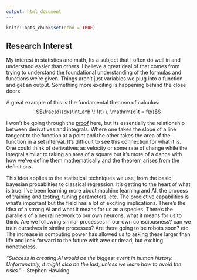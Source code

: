```yaml
---
output: html_document
---
```


```r
knitr::opts_chunk$set(echo = TRUE)
```


## Research Interest




My interest in statistics and math, Its a subject that I often do well in and understand easier than others. I believe a great deal of that comes from trying to understand the foundational understanding of the formulas and functions we're given. Things aren't just variables we plug into a function and get an output. Something more exciting is happening behind the close doors. 

A great example of this is the fundamental theorem of calculus: $$\frac{d}{dx}\int_a^b \! f(t) \, \mathrm{d}t = f(x)$$

I won't be going through the [proof](https://en.wikipedia.org/wiki/Fundamental_theorem_of_calculus) here, but its essentially the relationship between derivatives and integrals. Where one takes the slope of a line tangent to the function at a point and the other takes the area of the function in a set interval. It's difficult to see this connection for what it is. One could think of derivatives as velocity or some rate of change while the integral similar to taking an area of a square but it's more of a dance with how we've define them mathematically and the theorem arises from the definitions. 

This idea applies to the statistical techniques we use, from the basic bayesian probabilties to classical regression. It's getting to the heart of what is true.
I've been learning more about machine learning and AI, the process of training and testing, tuning parameters, etc. The predictive capabilities is what's important but the field has a lot of exciting implications. There's the idea of a strong AI and what it means for us as a species. There's the parallels of a neural network to our own neurons, what it means for us to think. Are we following similar processes in our own consciousness? can we train ourselves in similar processes? Are there going to be robots soon? etc. The increase in computing power has allowed us to asking these larger than life and look forward to the future with awe or dread, but exciting nonetheless.


*"Success in creating AI would be the biggest event in human history. Unfortunately, it might also be the last, unless we learn how to avoid the risks."* -- Stephen Hawking










